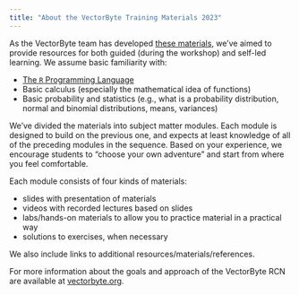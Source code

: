 ```yaml
---
title: "About the VectorByte Training Materials 2023"
---
```


As the VectorByte team has developed [these materials](materials.html), we've aimed to provide resources for both guided (during the workshop) and self-led learning. We assume basic familiarity with:

-   [The `R` Programming Language](https://cran.r-project.org/)
-   Basic calculus (especially the mathematical idea of functions)
-   Basic probability and statistics (e.g., what is a probability distribution, normal and binomial distributions, means, variances)

We've divided the materials into subject matter modules. Each module is designed to build on the previous one, and expects at least knowledge of all of the preceding modules in the sequence. Based on your experience, we encourage students to "choose your own adventure" and start from where you feel comfortable.

Each module consists of four kinds of materials:

-   slides with presentation of materials
-   videos with recorded lectures based on slides
-   labs/hands-on materials to allow you to practice material in a practical way
-   solutions to exercises, when necessary

We also include links to additional resources/materials/references.

For more information about the goals and approach of the VectorByte RCN are available at [vectorbyte.org](http://www.vectorbyte.org).
